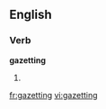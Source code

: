 
==English==

===Verb===
'''gazetting'''

# {{present participle of|[[gazette]]}}

[[fr:gazetting]]
[[vi:gazetting]]